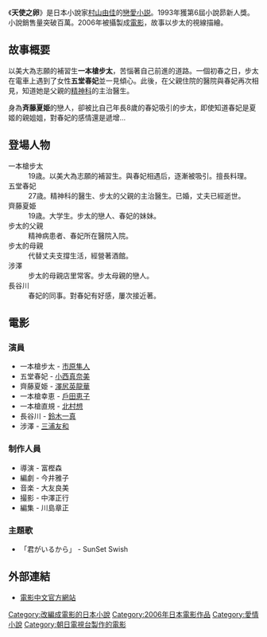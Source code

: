 {{Infobox Book
| name                 = 天使之卵
| image                = 
| caption              = 
| author               = [[村山由佳|村山由佳]]
| title_orig           = {{lang|ja|天使の卵-エンジェルス・エッグ}}
| translator           = 
| illustrator          = 
| cover_artist         = 
| country              = 
| language             = 
| series               = 
| subject              = [[戀愛|戀愛]]
| genre                = [[小說|小說]]
| publisher            = {{flagicon|Japan}}[[集英社|集英社]]<br>{{flagicon|Taiwan}}[[尖端出版|尖端出版]]
| release_date         = 1994年1月20日（新書）<br/>1996年6月20日（文庫本）
| chinese_release_date = 2006年4月20日
| media_type           = 
| pages                = 
| size_weight          = 
| format               = 
| isbn                 = ISBN 408774051X（新書）<br/>ISBN 4087484920（文庫本）<br/>ISBN 957103066X（中文版） 
| oclc                 = 
| preceded_by          = 
| followed_by          = 
}}

{{Otheruses|subject=由日本小說家村山由佳所寫的小說|other=日本導演押井守的電影|天使之卵 (動畫)}}

《'''天使之卵'''》是日本小說家[[村山由佳|村山由佳]]的[[戀愛小説|戀愛小説]]。1993年獲第6屆小說昴新人獎。小說銷售量突破百萬。2006年被攝製成[[電影|電影]]，故事以步太的視線描繪。

== 故事概要 ==
以美大為志願的補習生'''一本槍步太'''，苦惱著自己前進的道路。一個初春之日，步太在電車上遇到了女性'''五堂春妃'''並一見傾心。此後，在父親住院的醫院與春妃再次相見，知道她是父親的[[精神科|精神科]]的主治醫生。

身為'''斉藤夏姫'''的戀人，卻被比自己年長8歲的春妃吸引的步太，即使知道春妃是夏姬的親姐姐，對春妃的感情還是遞增…

== 登場人物 ==
; 一本槍步太
: 19歳。以美大為志願的補習生。與春妃相遇后，逐漸被吸引。擅長料理。
; 五堂春妃
: 27歳。精神科的醫生、步太的父親的主治醫生。已婚，丈夫已經逝世。
; 齊藤夏姫
: 19歳。大学生。步太的戀人、春妃的妹妹。
; 步太的父親
: 精神病患者、春妃所在醫院入院。
; 步太的母親
: 代替丈夫支撐生活，經營著酒館。
; 涉澤
: 步太的母親店里常客。步太母親的戀人。
; 長谷川
: 春妃的同事。對春妃有好感，屢次接近著。

==電影==
{{Infobox Film
| name               = 天使之卵
| image              = AngelsEgg.jpg
| starring           = [[市原隼人|市原隼人]]<br>[[小西真奈美|小西真奈美]]<br>[[澤尻英龍華|澤尻英龍華]]
| distributor        = {{JPN}}[[松竹|松竹]]<br>{{TWN}}中環
| released           = {{JPN}}2006年10月21日<br>{{TWN}}2007年6月29日
| runtime            = 114 min
| country            = {{JPN}}
| language           = [[日語|日語]]
| budget             = 
| gross              =
| preceded_by        = 
| followed_by        = 
}}
===演員===
* 一本槍步太 - [[市原隼人|市原隼人]]
* 五堂春妃 - [[小西真奈美|小西真奈美]]
* 齊藤夏姫 - [[澤尻英龍華|澤尻英龍華]]
* 一本槍幸恵 - [[戶田恵子|戶田恵子]]
* 一本槍直規 - [[北村想|北村想]]
* 長谷川 - [[鈴木一真|鈴木一真]]
* 涉澤 - [[三浦友和|三浦友和]]

===制作人員===
* 導演 - 富樫森
* 編劇 - 今井雅子
* 音楽 - 大友良美
* 撮影 - 中澤正行
* 編集 - 川島章正

===主題歌===
*「君がいるから」 - SunSet Swish

==外部連結==
* [http://angelsegg.cmcmovie.com/ 電影中文官方網站] {{Wayback|url=http://angelsegg.cmcmovie.com/ |date=20200906170401 }}


{{DEFAULTSORT:TenshinoTamako}}
[[Category:改編成電影的日本小說|Category:改編成電影的日本小說]]
[[Category:2006年日本電影作品|Category:2006年日本電影作品]]
[[Category:愛情小說|Category:愛情小說]]
[[Category:朝日電視台製作的電影|Category:朝日電視台製作的電影]]